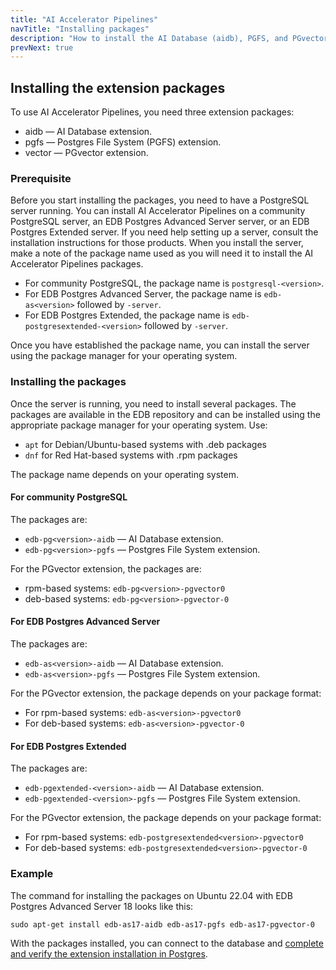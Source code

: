 ```yaml
---
title: "AI Accelerator Pipelines"
navTitle: "Installing packages"
description: "How to install the AI Database (aidb), PGFS, and PGvector extensions from packages."
prevNext: true
---
```


## Installing the extension packages

To use AI Accelerator Pipelines, you need three extension packages:

- aidb &mdash; AI Database extension.
- pgfs &mdash; Postgres File System (PGFS) extension.
- vector &mdash; PGvector extension.

### Prerequisite

Before you start installing the packages, you need to have a PostgreSQL server running. You can install AI Accelerator Pipelines on a community PostgreSQL server, an EDB Postgres Advanced Server server, or an EDB Postgres Extended server. If you need help setting up a server, consult the installation instructions for those products. When you install the server, make a note of the package name used as you will need it to install the AI Accelerator Pipelines packages.

- For community PostgreSQL, the package name is `postgresql-<version>`.
- For EDB Postgres Advanced Server, the package name is `edb-as<version>` followed by `-server`.
- For EDB Postgres Extended, the package name is `edb-postgresextended-<version>` followed by `-server`.

Once you have established the package name, you can install the server using the package manager for your operating system.

### Installing the packages

Once the server is running, you need to install several packages. The packages are available in the EDB repository and can be installed using the appropriate package manager for your operating system. Use:

- `apt` for Debian/Ubuntu-based systems with .deb packages
- `dnf` for Red Hat-based systems with .rpm packages

The package name depends on your operating system.

#### For community PostgreSQL

The packages are:

- `edb-pg<version>-aidb` &mdash; AI Database extension.
- `edb-pg<version>-pgfs` &mdash; Postgres File System extension.

For the PGvector extension, the packages are:

- rpm-based systems: `edb-pg<version>-pgvector0`
- deb-based systems: `edb-pg<version>-pgvector-0`

#### For EDB Postgres Advanced Server

The packages are:

- `edb-as<version>-aidb` &mdash; AI Database extension.
- `edb-as<version>-pgfs` &mdash; Postgres File System extension.

For the PGvector extension, the package depends on your package format:

- For rpm-based systems: `edb-as<version>-pgvector0`
- For deb-based systems: `edb-as<version>-pgvector-0`

#### For EDB Postgres Extended

The packages are: 

- `edb-pgextended-<version>-aidb` &mdash; AI Database extension.
- `edb-pgextended-<version>-pgfs` &mdash; Postgres File System extension.

For the PGvector extension, the package depends on your package format:

- For rpm-based systems: `edb-postgresextended<version>-pgvector0`
- For deb-based systems: `edb-postgresextended<version>-pgvector-0`


### Example
The command for installing the packages on Ubuntu 22.04 with EDB Postgres Advanced Server 18 looks like this:

```shell
sudo apt-get install edb-as17-aidb edb-as17-pgfs edb-as17-pgvector-0
```

With the packages installed, you can connect to the database and [complete and verify the extension installation in Postgres](complete).

